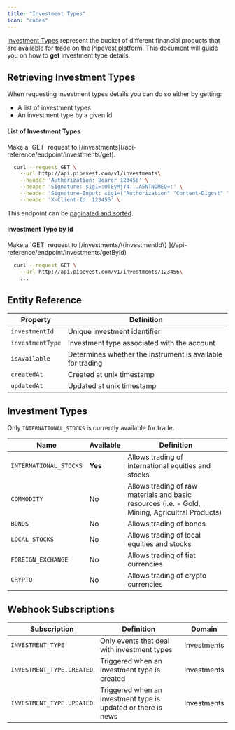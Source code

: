```yaml
---
title: "Investment Types"
icon: "cubes"
---
```


[Investment Types](#investment-types) represent the bucket of different financial products that are available for trade on the Pipevest platform.
This document will guide you on how to **get** investment type details.

## Retrieving Investment Types

When requesting investment types details you can do so either by getting:

- A list of investment types
- An investment type by a given Id

#### List of Investment Types

<Tip>
  Make a `GET` request to
  [/investments](/api-reference/endpoint/investments/get).
</Tip>

```bash
  curl --request GET \
    --url http://api.pipevest.com/v1/investments\
    --header 'Authorization: Bearer 123456' \
    --header 'Signature: sig1=:OTEyMjY4...A5NTNDMEQ=:' \
    --header 'Signature-Input: sig1=("Authorization" "Content-Digest" "Content-Length" "Content-Type" "X-Client-Id" "X-Idempotency-Key" "@method" "@target-uri" "@path" "@query");keyid="staging-pipevest-ed25519";created=1732893484;expires=1732893584' \
    --header 'X-Client-Id: 123456' \
```

<Note>This endpoint can be [paginated and sorted](/concepts/pagination).</Note>

#### Investment Type by Id

<Tip>
  Make a `GET` request to [/investments/\{investmentId\}
  ](/api-reference/endpoint/investments/getById)
</Tip>

```bash
  curl --request GET \
    --url http://api.pipevest.com/v1/investments/123456\
    ...
```

## Entity Reference

| Property         | Definition                                                 |
| ---------------- | ---------------------------------------------------------- |
| `investmentId`   | Unique investment identifier                               |
| `investmentType` | Investment type associated with the account                |
| `isAvailable`    | Determines whether the instrument is available for trading |
| `createdAt`      | Created at unix timestamp                                  |
| `updatedAt`      | Updated at unix timestamp                                  |

## Investment Types

<Note>Only `INTERNATIONAL_STOCKS` is currently available for trade.</Note>

| Name                   | Available | Definition                                                                                      |
| ---------------------- | --------- | ----------------------------------------------------------------------------------------------- |
| `INTERNATIONAL_STOCKS` | **Yes**   | Allows trading of international equities and stocks                                             |
| `COMMODITY`            | No        | Allows trading of raw materials and basic resources (i.e. - Gold, Mining, Agricultral Products) |
| `BONDS`                | No        | Allows trading of bonds                                                                         |
| `LOCAL_STOCKS`         | No        | Allows trading of local equities and stocks                                                     |
| `FOREIGN_EXCHANGE`     | No        | Allows trading of fiat currencies                                                               |
| `CRYPTO`               | No        | Allows trading of crypto currencies                                                             |

## Webhook Subscriptions

| Subscription              | Definition                                                    | Domain      |
| ------------------------- | ------------------------------------------------------------- | ----------- |
| `INVESTMENT_TYPE`         | Only events that deal with investment types                   | Investments |
| `INVESTMENT_TYPE.CREATED` | Triggered when an investment type is created                  | Investments |
| `INVESTMENT_TYPE.UPDATED` | Triggered when an investment type is updated or there is news | Investments |
